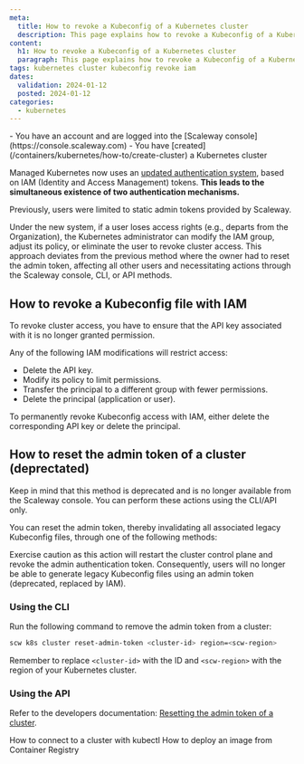 ```yaml
---
meta:
  title: How to revoke a Kubeconfig of a Kubernetes cluster
  description: This page explains how to revoke a Kubeconfig of a Kubernetes cluster
content:
  h1: How to revoke a Kubeconfig of a Kubernetes cluster
  paragraph: This page explains how to revoke a Kubeconfig of a Kubernetes cluster
tags: kubernetes cluster kubeconfig revoke iam
dates:
  validation: 2024-01-12
  posted: 2024-01-12
categories:
  - kubernetes
---
```


<Macro id="iam-requirements" />

<Message type="requirement">
  - You have an account and are logged into the [Scaleway console](https://console.scaleway.com)
  - You have [created](/containers/kubernetes/how-to/create-cluster) a Kubernetes cluster
</Message>

Managed Kubernetes now uses an [updated authentication system](/containers/kubernetes/how-to/manage-kubeconfig-with-iam/), based on IAM (Identity and Access Management) tokens. **This leads to the simultaneous existence of two authentication mechanisms.**

Previously, users were limited to static admin tokens provided by Scaleway.

Under the new system, if a user loses access rights (e.g., departs from the Organization), the Kubernetes administrator can modify the IAM group, adjust its policy, or eliminate the user to revoke cluster access.
This approach deviates from the previous method where the owner had to reset the admin token, affecting all other users and necessitating actions through the Scaleway console, CLI, or API methods.

## How to revoke a Kubeconfig file with IAM

To revoke cluster access, you have to ensure that the API key associated with it is no longer granted permission.

Any of the following IAM modifications will restrict access:

- Delete the API key.
- Modify its policy to limit permissions.
- Transfer the principal to a different group with fewer permissions.
- Delete the principal (application or user).

To permanently revoke Kubeconfig access with IAM, either delete the corresponding API key or delete the principal.

## How to reset the admin token of a cluster (deprectated)

<Message type="note">
    Keep in mind that this method is deprecated and is no longer available from the Scaleway console. You can perform these actions using the CLI/API only.
</Message>

You can reset the admin token, thereby invalidating all associated legacy Kubeconfig files, through one of the following methods:

<Message type="important">
  Exercise caution as this action will restart the cluster control plane and revoke the admin authentication token. Consequently, users will no longer be able to generate legacy Kubeconfig files using an admin token (deprecated, replaced by IAM).
</Message>

### Using the CLI

Run the following command to remove the admin token from a cluster:

```sh
scw k8s cluster reset-admin-token <cluster-id> region=<scw-region>
```
Remember to replace `<cluster-id>` with the ID and `<scw-region>` with the region of your Kubernetes cluster.

### Using the API

Refer to the developers documentation: [Resetting the admin token of a cluster](https://www.scaleway.com/en/developers/api/kubernetes/#path-clusters-reset-the-admin-token-of-a-cluster).

<Navigation title="See Also">
  <PreviousButton to="/containers/kubernetes/how-to/connect-cluster-kubectl/">How to connect to a cluster with kubectl</PreviousButton>
  <NextButton to="/containers/kubernetes/how-to/deploy-image-from-container-registry/">How to deploy an image from Container Registry</NextButton>
</Navigation>
